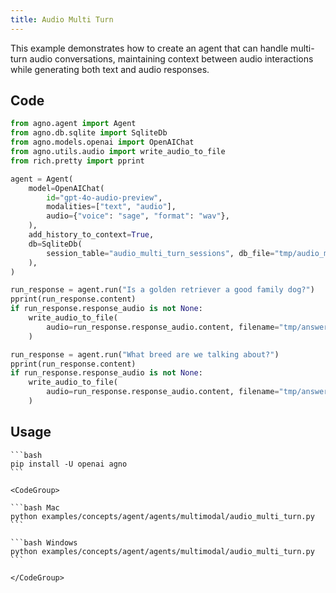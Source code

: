```yaml
---
title: Audio Multi Turn
---
```


This example demonstrates how to create an agent that can handle multi-turn audio conversations, maintaining context between audio interactions while generating both text and audio responses.

## Code

```python examples/concepts/agent/agents/multimodal/audio_multi_turn.py
from agno.agent import Agent
from agno.db.sqlite import SqliteDb
from agno.models.openai import OpenAIChat
from agno.utils.audio import write_audio_to_file
from rich.pretty import pprint

agent = Agent(
    model=OpenAIChat(
        id="gpt-4o-audio-preview",
        modalities=["text", "audio"],
        audio={"voice": "sage", "format": "wav"},
    ),
    add_history_to_context=True,
    db=SqliteDb(
        session_table="audio_multi_turn_sessions", db_file="tmp/audio_multi_turn.db"
    ),
)

run_response = agent.run("Is a golden retriever a good family dog?")
pprint(run_response.content)
if run_response.response_audio is not None:
    write_audio_to_file(
        audio=run_response.response_audio.content, filename="tmp/answer_1.wav"
    )

run_response = agent.run("What breed are we talking about?")
pprint(run_response.content)
if run_response.response_audio is not None:
    write_audio_to_file(
        audio=run_response.response_audio.content, filename="tmp/answer_2.wav"
    )
```

## Usage

<Steps>
  <Snippet file="create-venv-step.mdx" />

  <Step title="Install libraries">

    ```bash
    pip install -U openai agno
    ```

  </Step>

  <Step title="Run Agent">

    <CodeGroup>

    ```bash Mac
    python examples/concepts/agent/agents/multimodal/audio_multi_turn.py
    ```

    ```bash Windows
    python examples/concepts/agent/agents/multimodal/audio_multi_turn.py
    ```

    </CodeGroup>

  </Step>

</Steps>